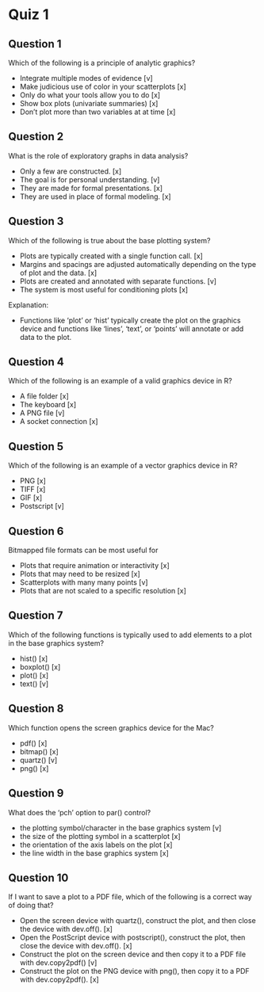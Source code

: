 # Quiz 1 

## Question 1

Which of the following is a principle of analytic graphics?

- Integrate multiple modes of evidence                  [v]
- Make judicious use of color in your scatterplots      [x]
- Only do what your tools allow you to do               [x]
- Show box plots (univariate summaries)                 [x]
- Don't plot more than two variables at at time         [x]

## Question 2

What is the role of exploratory graphs in data analysis?

- Only a few are constructed.                   [x]
- The goal is for personal understanding.       [v]
- They are made for formal presentations.       [x]
- They are used in place of formal modeling.    [x]

## Question 3

Which of the following is true about the base plotting system?

- Plots are typically created with a single function call.      [x]
- Margins and spacings are adjusted automatically depending on the type of plot and the data.      [x]
- Plots are created and annotated with separate functions.      [v]
- The system is most useful for conditioning plots              [x]

Explanation:

- Functions like 'plot' or 'hist' typically create the plot on the graphics device and functions like 'lines', 'text', or 'points' will annotate or add data to the plot.

## Question 4

Which of the following is an example of a valid graphics device in R?

- A file folder                 [x]
- The keyboard                  [x]
- A PNG file                    [v]
- A socket connection           [x]

## Question 5

Which of the following is an example of a vector graphics device in R?

- PNG                   [x]
- TIFF                  [x]
- GIF                   [x]
- Postscript            [v]

## Question 6

Bitmapped file formats can be most useful for

- Plots that require animation or interactivity         [x]
- Plots that may need to be resized                     [x]
- Scatterplots with many many points                    [v]
- Plots that are not scaled to a specific resolution    [x]

## Question 7

Which of the following functions is typically used to add elements to a plot in the base graphics system?

- hist()        [x]
- boxplot()     [x]
- plot()        [x]
- text()        [v]

## Question 8

Which function opens the screen graphics device for the Mac?

- pdf()         [x]
- bitmap()      [x]
- quartz()      [v]      
- png()         [x]

## Question 9

What does the 'pch' option to par() control?

- the plotting symbol/character in the base graphics system     [v]
- the size of the plotting symbol in a scatterplot              [x]
- the orientation of the axis labels on the plot                [x]
- the line width in the base graphics system                    [x]

## Question 10

If I want to save a plot to a PDF file, which of the following is a correct way of doing that?

- Open the screen device with quartz(), construct the plot, and then close the device with dev.off().              [x]
- Open the PostScript device with postscript(), construct the plot, then close the device with dev.off().        [x]
- Construct the plot on the screen device and then copy it to a PDF file with dev.copy2pdf()                     [v]
- Construct the plot on the PNG device with png(), then copy it to a PDF with dev.copy2pdf().                    [x]





